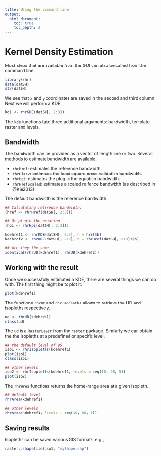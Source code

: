 ```yaml
---
title: Using the command line
output: 
  html_document:
    toc: true
    toc_depth: 2
---
```


# Kernel Density Estimation

Most steps that are available from the GUI can also be called from the command line. 

```r
library(rhr)
data(datSH)
str(datSH)
```
We see that `x` and `y` coordinates are saved in the second and third column. Next we will perform a KDE.

```r
kd1 <- rhrKDE(datSH[, 2:3])
```


The `kde` functions take three additional arguments: bandwidth, template raster and levels. 

## Bandwidth
The bandwidth can be provided as a vector of length one or two. Several methods to estimate bandwidth are available.

- `rhrHref`: estimates the reference bandwidth.
- `rhrHlscv`: estimates the least square cross validation bandwidth.
- `rhrHpi`: estimates the plug in the equation bandwidth. 
- `rhrHrefScaled`: estimates a scaled re fence bandwidth (as described in @Kie2013)

The default bandwidth is the reference bandwidth.

```r
## Calculating reference bandwidth:
(href <- rhrHref(datSH[, 2:3]))

## Or plugin the equation
(hpi <- rhrHpi(datSH[, 2:3]))

kdehref1 <- rhrKDE(datSH[, 2:3], h = href$h)
kdehref2 <- rhrKDE(datSH[, 2:3], h = rhrHref(datSH[, 2:3])$h)

## Are they the same
identical(rhrUD(kdehref1), rhrUD(kdehref2))
```

## Working with the result

Once we successfully estimated a KDE, there are several things we can do with. The first thing might be to plot it:

```r
plot(kdehref1)
```

The functions `rhrUD` and `rhrIsopleths` allows to retrieve the UD and isopleths respectively. 
```r
ud <- rhrUD(kdehref1)
class(ud)
```
The `ud` is a `RasterLayer` from the `raster` package. Similarly we can obtain the the isopleths at a predefined or specific level.

```r
## the default level of 95
iso1 <- rhrIsopleths(kdehref1)
plot(iso1)
class(iso1)

## other levels
iso2 <- rhrIsopleths(kdehref1, levels = seq(10, 90, 5))
plot(iso2)
```
The `rhrArea` functions returns the home-range area at a given isopleth. 

```r
## default level
rhrArea(kdehref1)

## other levels
rhrArea(kdehref1, levels = seq(10, 90, 5))
```

## Saving results

Isopleths can be saved various GIS formats, e.g., 

```r
raster::shapefile(iso1, "myShape.shp")

```








